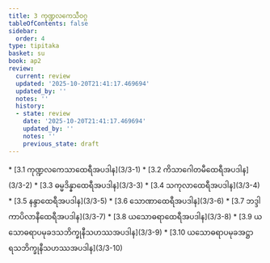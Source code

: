 ```yaml
---
title: 3 ကုဏ္ဍလကေသီဝဂ္ဂ
tableOfContents: false
sidebar:
  order: 4
type: tipitaka
basket: su
book: ap2
review:
  current: review
  updated: '2025-10-20T21:41:17.469694'
  updated_by: ''
  notes: ''
  history:
  - state: review
    date: '2025-10-20T21:41:17.469694'
    updated_by: ''
    notes: ''
    previous_state: draft
---
```



<DynamicBreadcrumb />


<ReviewStatus review={frontmatter.review} showDetails={true} />

<HypothesisAnnotation frontmatter={frontmatter} />



<TableOfContents book="ap2" section="3">
* [3.1 ကုဏ္ဍလကေသာထေရီအပဒါန](3/3-1)
* [3.2 ကိသာဂေါတမီထေရီအပဒါန](3/3-2)
* [3.3 ဓမ္မဒိန္နာထေရီအပဒါန](3/3-3)
* [3.4 သကုလာထေရီအပဒါန](3/3-4)
* [3.5 နန္ဒာထေရီအပဒါန](3/3-5)
* [3.6 သောဏာထေရီအပဒါန](3/3-6)
* [3.7 ဘဒ္ဒါကာပိလာနီထေရီအပဒါန](3/3-7)
* [3.8 ယသောဓရာထေရီအပဒါန](3/3-8)
* [3.9 ယသောဓရာပမုခဒသဘိက္ခုနီသဟဿအပဒါန](3/3-9)
* [3.10 ယသောဓရာပမုခအဋ္ဌာရသဘိက္ခုနီသဟဿအပဒါန](3/3-10)
</TableOfContents>